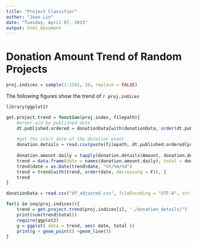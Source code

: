 ```yaml
---
title: "Project Classifier"
author: "Jean Lin"
date: "Tuesday, April 07, 2015"
output: html_document
---
```


# Donation Amount Trend of Random Projects
```r
proj.indices = sample(1:1581, 10, replace = FALSE)
```


The following figures show the trend of `r proj.indices` 

```r
library(ggplot2)

get.project.trend = function(proj.index, filepath){
    #order aid by published date
    dt.published.ordered = donationData[with(donationData, order(dt.published)), c("aid", "dt.published")]
    
    #get the start date of the donation event
    donation.details = read.csv(paste(filepath, dt.published.ordered[proj.index,"aid"], ".csv", sep=""), header = T, stringsAsFactors = F)
    
    donation.amount.daily = tapply(donation.details$Amount, donation.details$Date, sum)
    trend = data.frame(date = names(donation.amount.daily), total = donation.amount.daily)
    trend$date = as.Date(trend$date, "%Y/%m/%d")
    trend = trend[with(trend, order(date, decreasing = F)), ]
    trend
}

donationData = read.csv("df_adjusted.csv", fileEncoding = "UTF-8", stringsAsFactors = FALSE)

for(i in seq(proj.indices)){
    trend = get.project.trend(proj.indices[i], "./donation_details/")
    print(sum(trend$total))
    require(ggplot2)
    g = ggplot( data = trend, aes( date, total ))
    print(g + geom_point() +geom_line())
}
```

